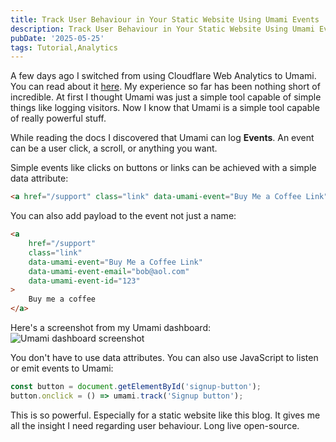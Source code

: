 ```yaml
---
title: Track User Behaviour in Your Static Website Using Umami Events
description: Track User Behaviour in Your Static Website Using Umami Events
pubDate: '2025-05-25'
tags: Tutorial,Analytics
---
```


A few days ago I switched from using Cloudflare Web Analytics to Umami. You can read about it [here](https://gebna.gg/blog/replaced-cloudflare-analytics-with-umami). My experience so far has been nothing short of incredible. At first I thought Umami was just a simple tool capable of simple things like logging visitors. Now I know that Umami is a simple tool capable of really powerful stuff.

While reading the docs I discovered that Umami can log **Events**. An event can be a user click, a scroll, or anything you want.

Simple events like clicks on buttons or links can be achieved with a simple data attribute:

```html /data-umami-event="Buy Me a Coffee Link"/
<a href="/support" class="link" data-umami-event="Buy Me a Coffee Link">Buy me a coffee</a>
```

You can also add payload to the event not just a name:

```html {5-6}
<a
	href="/support"
	class="link"
	data-umami-event="Buy Me a Coffee Link"
	data-umami-event-email="bob@aol.com"
	data-umami-event-id="123"
>
	Buy me a coffee
</a>
```

Here's a screenshot from my Umami dashboard:
![Umami dashboard screenshot](/content/track-user-behaviour-static-website-umami-events/screen-0.webp)

You don't have to use data attributes. You can also use JavaScript to listen or emit events to Umami:

```js
const button = document.getElementById('signup-button');
button.onclick = () => umami.track('Signup button');
```

This is so powerful. Especially for a static website like this blog. It gives me all the insight I need regarding user behaviour. Long live open-source.
